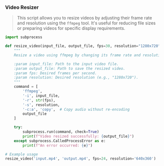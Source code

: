 ### Video Resizer

> This script allows you to resize videos by adjusting their frame rate and resolution using the `ffmpeg` tool. It's useful for reducing file sizes or preparing videos for specific display requirements.

```python
import subprocess

def resize_video(input_file, output_file, fps=30, resolution="1280x720"):
    """
    Resize a video using ffmpeg by changing its frame rate and resolution.

    :param input_file: Path to the input video file.
    :param output_file: Path to save the resized video.
    :param fps: Desired frames per second.
    :param resolution: Desired resolution (e.g., "1280x720").
    """
    command = [
        'ffmpeg',
        '-i', input_file,
        '-r', str(fps),
        '-s', resolution,
        '-c:a', 'copy',  # Copy audio without re-encoding
        output_file
    ]

    try:
        subprocess.run(command, check=True)
        print(f"Video resized successfully: {output_file}")
    except subprocess.CalledProcessError as e:
        print(f"An error occurred: {e}")

# Example usage
resize_video('input.mp4', 'output.mp4', fps=24, resolution='640x360')
```
